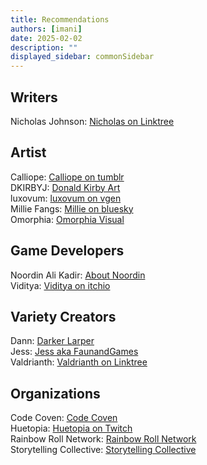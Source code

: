 ```yaml
---
title: Recommendations
authors: [imani]
date: 2025-02-02
description: ""
displayed_sidebar: commonSidebar
---
```


## Writers
Nicholas Johnson: [Nicholas on Linktree](https://linktr.ee/Draconick)

## Artist

Calliope: [Calliope on tumblr](https://www.tumblr.com/calliclassic)  
DKIRBYJ: [Donald Kirby Art](https://donaldkirbyart.com)  
luxovum: [luxovum on vgen](https://vgen.co/luxovum)   
Millie Fangs: [Millie on bluesky](https://bsky.app/profile/milliefangs.com)  
Omorphia: [Omorphia Visual](https://omorphia.carrd.co)  

## Game Developers

Noordin Ali Kadir: [About Noordin](https://noordinalikadir.carrd.co/)  
Viditya: [Viditya on itchio](https://vidityavoleti.itch.io/)  

## Variety Creators

Dann: [Darker Larper](http://darkerlarper.com/)  
Jess: [Jess aka FaunandGames](https://beacons.ai/faunandgames)   
Valdrianth: [Valdrianth on Linktree](https://linktr.ee/valdrianth)  

## Organizations

Code Coven: [Code Coven](https://www.codecoven.co/)  
Huetopia: [Huetopia on Twitch](https://www.twitch.tv/huetopia)   
Rainbow Roll Network: [Rainbow Roll Network](https://www.rainbowroll.network/)  
Storytelling Collective: [Storytelling Collective](https://www.storytelling-collective.com/)  